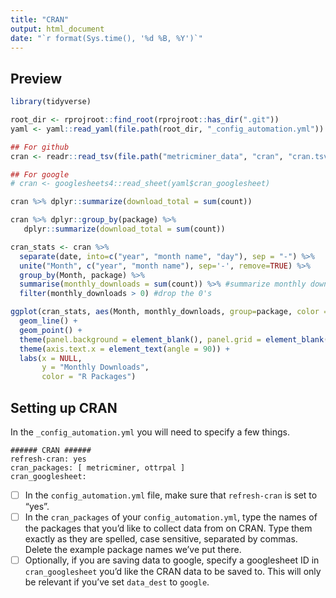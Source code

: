```yaml
---
title: "CRAN"
output: html_document
date: "`r format(Sys.time(), '%d %B, %Y')`"
---
```


## Preview

```r
library(tidyverse)
```

```r
root_dir <- rprojroot::find_root(rprojroot::has_dir(".git"))
yaml <- yaml::read_yaml(file.path(root_dir, "_config_automation.yml"))

## For github
cran <- readr::read_tsv(file.path("metricminer_data", "cran", "cran.tsv"))

## For google 
# cran <- googlesheets4::read_sheet(yaml$cran_googlesheet)
```
```r
cran %>% dplyr::summarize(download_total = sum(count))
```


```r
cran %>% dplyr::group_by(package) %>%
   dplyr::summarize(download_total = sum(count))

cran_stats <- cran %>% 
  separate(date, into=c("year", "month name", "day"), sep = "-") %>% 
  unite("Month", c("year", "month name"), sep='-', remove=TRUE) %>%  
  group_by(Month, package) %>% 
  summarise(monthly_downloads = sum(count)) %>% #summarize monthly downloads by package
  filter(monthly_downloads > 0) #drop the 0's 

ggplot(cran_stats, aes(Month, monthly_downloads, group=package, color = package)) + 
  geom_line() + 
  geom_point() +
  theme(panel.background = element_blank(), panel.grid = element_blank()) +
  theme(axis.text.x = element_text(angle = 90)) +
  labs(x = NULL,
       y = "Monthly Downloads",
       color = "R Packages")
```

## Setting up CRAN

In the `_config_automation.yml` you will need to specify a few things.

```
###### CRAN ######
refresh-cran: yes
cran_packages: [ metricminer, ottrpal ]
cran_googlesheet:
```

- [ ] In the `config_automation.yml` file, make sure that `refresh-cran` is set to "yes".
- [ ] In the `cran_packages` of your `config_automation.yml`, type the names of the packages that you'd like to collect data from on CRAN. Type them exactly as they are spelled, case sensitive, separated by commas. Delete the example package names we've put there.
- [ ] Optionally, if you are saving data to google, specify a googlesheet ID in `cran_googlesheet` you'd like the CRAN data to be saved to. This will only be relevant if you've set `data_dest` to `google`.
